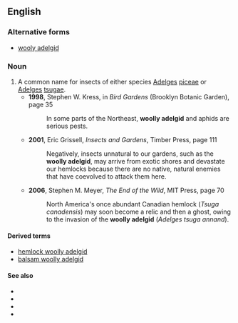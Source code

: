 ==English==

===Alternative forms===
*[[wooly adelgid]]

===Noun===
{{en-noun|head=[[woolly]] [[adelgid]]}}

# A common name for insects of either species [[Adelges]] [[piceae]] or [[Adelges]] [[tsugae]].
#*'''1998''', Stephen W. Kress, in ''Bird Gardens'' (Brooklyn Botanic Garden), page 35
#*:In some parts of the Northeast, '''woolly adelgid'''<!--sic--> and aphids are serious pests.
#*'''2001''', Eric Grissell, ''Insects and Gardens'', Timber Press, page 111
#*:Negatively, insects unnatural to our gardens, such as the '''woolly adelgid''', may arrive from exotic shores and devastate our hemlocks because there are no native, natural enemies that have coevolved to attack them here.
#*'''2006''', Stephen M. Meyer, ''The End of the Wild'', MIT Press, page 70
#*:North America's once abundant Canadian hemlock (''Tsuga canadensis'') may soon become a relic and then a ghost, owing to the invasion of the '''woolly adelgid''' (''Adelges tsuga<!--sic--> annand'').

====Derived terms====
*[[hemlock woolly adelgid]]
*[[balsam woolly adelgid]]

====See also====
*{{pedialite|Adelges piceae}}
*{{specieslite|Adelges piceae}}
*{{pedialite|Adelges tsugae}}
*{{specieslite|Adelges tsugae}}